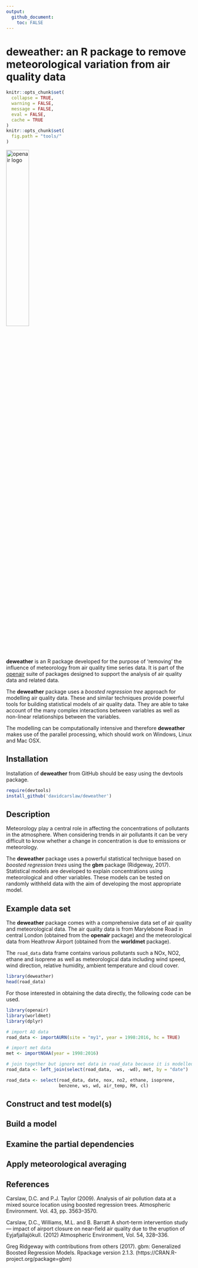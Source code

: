 ```yaml
---
output: 
  github_document: 
    toc: FALSE
---
```


<!-- Edit the README.Rmd only!!! The README.md is generated automatically from README.Rmd. -->

deweather: an R package to remove meteorological variation from air quality data
========================================================


```r
knitr::opts_chunk$set(
  collapse = TRUE,
  warning = FALSE,
  message = FALSE,
  eval = FALSE,
  cache = TRUE
)
knitr::opts_chunk$set(
  fig.path = "tools/"
)

```



<img src="inst/plume.png" alt="openair logo" width="35%" />

**deweather** is an R package developed for the purpose of 'removing' the influence of meteorology from air quality time series data. It is part of the [openair](http://davidcarslaw.github.io/openair/) suite of packages designed to support the analysis of air quality data and related data.

The **deweather** package uses a *boosted regression tree* approach for modelling air quality data. These and similar techniques provide powerful tools for building statistical models of air quality data. They are able to take account of the many complex interactions between variables as well as non-linear relationships between the variables.

The modelling can be computationally intensive and therefore **deweather** makes use of the parallel processing, which should work on Windows, Linux and Mac OSX.

## Installation

Installation of **deweather** from GitHub should be easy using the devtools package. 

```r
require(devtools)
install_github('davidcarslaw/deweather')
```


## Description

Meteorology play a central role in affecting the concentrations of pollutants in the atmosphere. When considering trends in air pollutants it can be very difficult to know whether a change in concentration is due to emissions or meteorology.

The **deweather** package uses a powerful statistical technique based on *boosted regression trees* using the **gbm** package (Ridgeway, 2017). Statistical models are developed to explain concentrations using meteorological and other variables. These models can be tested on randomly withheld data with the aim of developing the most appropriate model.


## Example data set

The **deweather** package comes with a comprehensive data set of air quality and meteorological data. The air quality data is from Marylebone Road in central London (obtained from the **openair** package) and the meteorological data from Heathrow Airport (obtained from the **worldmet** package).

The `road_data` data frame contains various pollutants such a NOx, NO2, ethane and isoprene as well as meteorological data including wind speed, wind direction, relative humidity, ambient temperature and cloud cover.

```r
library(deweather)
head(road_data)
```

For those interested in obtaining the data directly, the following code can be used.

```r
library(openair)
library(worldmet)
library(dplyr)

# import AQ data
road_data <- importAURN(site = "my1", year = 1998:2016, hc = TRUE)

# import met data
met <- importNOAA(year = 1998:2016)

# join together but ignore met data in road_data because it is modelled
road_data <- left_join(select(road_data, -ws, -wd), met, by = "date")

road_data <- select(road_data, date, nox, no2, ethane, isoprene, 
                    benzene, ws, wd, air_temp, RH, cl)
```


## Construct and test model(s)



## Build a model

## Examine the partial dependencies

## Apply meteorological averaging



## References

Carslaw, D.C. and P.J. Taylor (2009). Analysis of air pollution data at a mixed source location using boosted regression trees. Atmospheric Environment.  Vol. 43, pp. 3563–3570.

Carslaw, D.C., Williams, M.L. and B. Barratt A short-term intervention study — impact of airport closure on near-field air quality due to the eruption of Eyjafjallajökull. (2012) Atmospheric Environment, Vol. 54, 328–336.

Greg Ridgeway with contributions from others (2017). gbm: Generalized Boosted Regression Models. Rpackage version 2.1.3. (https://CRAN.R-project.org/package=gbm)